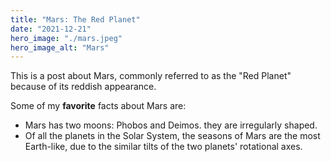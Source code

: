 ```yaml
---
title: "Mars: The Red Planet"
date: "2021-12-21"
hero_image: "./mars.jpeg"
hero_image_alt: "Mars"
---
```


This is a post about Mars, commonly referred to as the "Red Planet" because of its reddish appearance.

Some of my **favorite** facts about Mars are:

- Mars has two moons: Phobos and Deimos. they are irregularly shaped.
- Of all the planets in the Solar System, the seasons of Mars are the most Earth-like, due to the similar tilts of the two planets' rotational axes.
